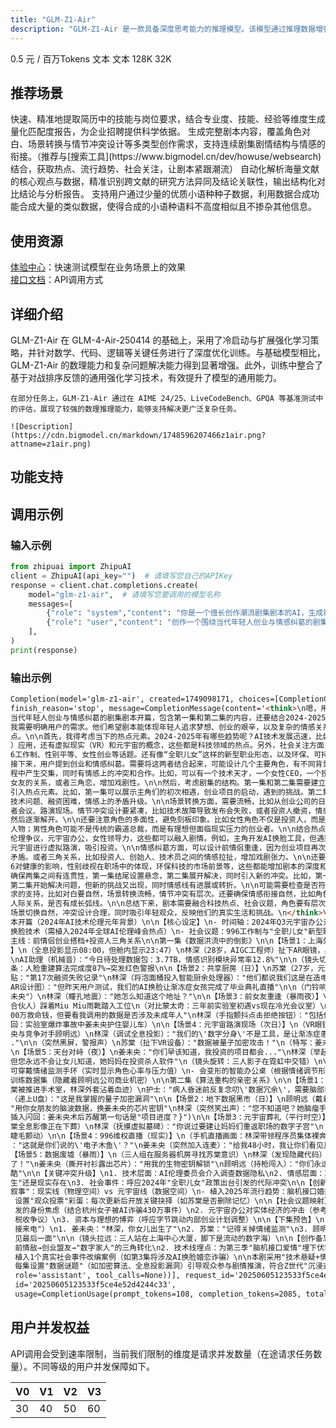 ```yaml
---
title: "GLM-Z1-Air"
description: "GLM-Z1-Air 是一款具备深度思考能力的推理模型。该模型通过推理数据增强和对齐优化，数理推理能力显著增强，价格仅为 DeepSeek-R1 的 1/30，适合高频调用场景。"
---
```


<CardGroup cols={3}>
  <Card title="价格" icon="circle-dollar" href="https://docs.z.ai">
    0.5 元 / 百万Tokens
  </Card>
  <Card title="输入模态" icon="arrow-down-right" href="https://docs.z.ai">
    文本
  </Card>
  <Card title="输出模态" icon="arrow-down-left" href="https://docs.z.ai">
    文本
  </Card>
  <Card title="上下文窗口" icon="arrow-down-arrow-up" iconType="regular" href="https://docs.z.ai">
    128K
  </Card>
  <Card title="最大输出Tokens" icon="maximize" iconType="regular" href="https://docs.z.ai">
    32K
  </Card>
</CardGroup>

## <Icon icon="stars" iconType="solid" color="#3890ff" size={28} />   推荐场景

<AccordionGroup>
  <Accordion title="人岗匹配" icon="poll-people">
    快速、精准地提取简历中的技能与岗位要求，结合专业度、技能、经验等维度生成量化匹配度报告，为企业招聘提供科学依据。
  </Accordion>
  <Accordion title="剧本创作" icon="camera-movie">
    生成完整剧本内容，覆盖角色对白、场景转换与情节冲突设计等多类型创作需求，支持连续剧集剧情结构与情感的衔接。（推荐与[搜索工具](https://www.bigmodel.cn/dev/howuse/websearch)结合，获取热点、流行趋势、社会关注，让剧本紧跟潮流）
  </Accordion>
  <Accordion title="文献对比分析" icon="file-doc">
    自动化解析海量文献的核心观点与数据，精准识别跨文献的研究方法异同及结论关联性，输出结构化对比结论与分析报告。
  </Accordion>
  <Accordion title="小语种数据合成" icon="database">
    支持用户通过少量的优质小语种种子数据，利用数据合成功能合成大量的类似数据，使得合成的小语种语料不高度相似且不掺杂其他信息。
  </Accordion>
</AccordionGroup>

## <Icon icon="bars-sort" iconType="solid" color="#3890ff" size={28} />   使用资源

[体验中心](https://www.bigmodel.cn/trialcenter/modeltrial/text?modelCode=glm-z1-air)：快速测试模型在业务场景上的效果\
[接口文档](https://bigmodel.cn/dev/api/Reasoning-models/glm-z1)：API调用方式

## <Icon icon="arrow-down-from-line" iconType="solid" color="#3890ff" size={28} />   详细介绍

<Steps>
  <Step icon="star">
    GLM-Z1-Air 在 GLM-4-Air-250414 的基础上，采用了冷启动与扩展强化学习策略，并针对数学、代码、逻辑等关键任务进行了深度优化训练。与基础模型相比，GLM-Z1-Air 的数理能力和复杂问题解决能力得到显著增强。此外，训练中整合了基于对战排序反馈的通用强化学习技术，有效提升了模型的通用能力。

    在部分任务上，GLM-Z1-Air 通过在 AIME 24/25、LiveCodeBench、GPQA 等基准测试中的评估，展现了较强的数理推理能力，能够支持解决更广泛复杂任务。

    ![Description](https://cdn.bigmodel.cn/markdown/1748596207466z1air.png?attname=z1air.png)
  </Step>
</Steps>

## <Icon icon="arrow-down-big-small" iconType="solid" color="#3890ff" size={28} />   功能支持

<CardGroup cols={3}>
  <Card title="流式输出" icon="arrow-down-from-dotted-line" href="https://docs.z.ai">
    
  </Card>
  <Card title="结构化输出" icon="arrow-down-from-line" href="https://docs.z.ai">
    
  </Card>
  <Card title="函数调用" icon="function" href="https://docs.z.ai">
    
  </Card>
</CardGroup>

## <Icon icon="rectangle-code" iconType="solid" color="#3890ff" size={28} />   调用示例

### 输入示例

```python
from zhipuai import ZhipuAI
client = ZhipuAI(api_key="")  # 请填写您自己的APIKey
response = client.chat.completions.create(
    model="glm-z1-air",  # 请填写您要调用的模型名称
    messages=[
        {"role": "system","content": "你是一个擅长创作潮流剧集剧本的AI，生成覆盖角色对白、场景转换与情节冲突设计等多类型创作需求的剧本内容，支持连续剧集剧情结构与情感的衔接，且能紧密结合当下热点、流行趋势和社会关注。"},
        {"role": "user","content": "创作一个围绕当代年轻人创业与情感纠葛的剧集剧本开篇，包含第一集和第二集的内容，要体现当下年轻人对梦想的追求、创业的艰辛，以及复杂的情感关系，可结合2024 - 2025年的热点元素。"},
    ],
)
print(response)
```

### 输出示例

```markdown
Completion(model='glm-z1-air', created=1749098171, choices=[CompletionChoice(index=0,
finish_reason='stop', message=CompletionMessage(content='<think>\n嗯，用户让我创作一个关于
当代年轻人创业与情感纠葛的剧集剧本开篇，包含第一集和第二集的内容，还要结合2024-2025年的热点元素。首先，
我需要明确用户的需求。他们希望剧本能体现年轻人追求梦想、创业的艰辛，以及复杂的情感关系，同时要紧跟当下热
点。\n\n首先，我得考虑当下的热点元素。2024-2025年有哪些趋势呢？AI技术发展迅速，比如AIGC（生成式人工智能
）应用，还有虚拟现实（VR）和元宇宙的概念，这些都是科技领域的热点。另外，社会关注方面，可能有职场内卷、99
6工作制、性别平等、女性创业等话题。还有像“全职儿女”这样的新型职业形态，以及环保、可持续发展等议题。\n\n
接下来，用户提到创业和情感纠葛。需要将这两者结合起来，可能设计几个主要角色，有不同背景和动机，他们在创业过
程中产生交集，同时有情感上的冲突和合作。比如，可以有一个技术天才，一个女性CEO，一个投资人，还有可能有前男
女友的关系，或者三角恋，增加戏剧性。\n\n然后，考虑剧集的结构。第一集和第二集需要建立主要角色和冲突，同时
引入热点元素。比如，第一集可以展示主角们的初次相遇，创业项目的启动，遇到的挑战。第二集可以深化冲突，比如
技术问题、融资困难，情感上的矛盾升级。\n\n场景转换方面，需要流畅，比如从创业公司的日常切换到家庭场景，或
者会议、路演现场。情节冲突设计要紧凑，比如技术故障导致发布会失败，或者投资人撤资，情感上可能有背叛、误解，
然后逐渐解开。\n\n还要注意角色的多面性，避免刻板印象。比如女性角色不仅是投资人，而是有自己创业故事的复杂
人物；男性角色可能不是传统的霸道总裁，而是有理想但面临现实压力的创业者。\n\n结合热点，比如AI换脸技术引发
伦理争议，元宇宙办公，女性领导力，这些都可以融入剧情。例如，主角开发AI换脸工具，但遇到伦理问题，或者利用
元宇宙进行虚拟路演，吸引投资。\n\n情感纠葛方面，可以设计前情侣重逢，因为创业项目再次合作，但存在未解决的
矛盾。或者三角关系，比如投资人、创始人、技术员之间的情感拉扯，增加戏剧张力。\n\n还要考虑社会议题，比如99
6对健康的影响，性别歧视在职场中的体现，环保科技的市场前景等，这些都能增加剧本的深度和现实意义。\n\n最后，
确保两集之间有连贯性，第一集结尾设置悬念，第二集展开解决，同时引入新的冲突。比如，第一集结尾项目出现危机，
第二集开始解决问题，但新的挑战又出现，同时情感线有进展或转折。\n\n可能需要检查是否符合用户对多类型创作需
求的支持，比如对白要自然，场景转换流畅，情节冲突有层次。还要确保情感衔接自然，比如角色在创业压力下如何处理
人际关系，是否有成长弧线。\n\n总结下来，剧本需要融合科技热点、社会议题，角色要有层次，情感和创业线交织，
场景切换自然，冲突设计合理，同时吸引年轻观众，反映他们的真实生活和挑战。\n</think>\n《逆光生长》第一季剧
本开篇（2024年AI技术伦理元年背景）\n\n【核心设定】\n- 时间轴：2024年Q3元宇宙办公元年\n- 核心科技：AIGC
换脸技术（需植入2024年全球AI伦理峰会热点）\n- 社会议题：996工作制与"全职儿女"新型职业形态的碰撞\n- 情感
主线：前情侣创业搭档+投资人三角关系\n\n第一集《数据洪流中的倒影》\n\n【场景1：上海外滩元宇宙办公舱（晨）
】\n（全息投影显示08:00，但舱内显示23:47）\n林深（28岁，AIGC工程师）扯下AR眼镜，黑眼圈与泛红的眼角特写
\nAI助理（机械音）："今日待处理数据包：3.7TB，情感识别模块异常率12.8%"\n\n（镜头切至全息屏）\n项目进度
条：人脸重建算法完成度87%→突发红色警报\n\n【场景2：共享厨房（日）】\n苏棠（27岁，元宇宙建筑师）撕下便利
贴："第17次融资失败记录"\n林深（将泡面桶投入智能厨余处理器）："他们都说我们这是在造电子木鱼"\n苏棠（打开
AR设计图）："但昨天用户测试，我们的AI换脸让渐冻症女孩完成了毕业典礼直播"\n\n（门铃响，特写门禁系统显示"姜
未央"）\n林深（瞳孔地震）："她怎么知道这个地址？"\n\n【场景3：前女友重逢（暴雨夜）】\n姜未央（30岁，风投
合伙人）踩着Miu Miu雨靴踏入工位\n（对比蒙太奇：三年前实验室初遇vs现在冷光会议室）\n\n姜未央："你们需要2
00万救命钱，但要看我调用的数据是否涉及未成年人"\n林深（手指颤抖点击拒绝按钮）："包括你女儿的脸吗？"\n（闪
回：实验室爆炸事故中姜未央护住婴儿车）\n\n【场景4：元宇宙路演现场（次日）】\n（VR眼镜视角：观众席坐着姜未
央与竞争对手顾明远）\n林深（调试全息投影）："我们的\'数字分身\'不是工具，是让渐冻症患者看见女儿出嫁的..
."\n\n（突然黑屏，警报声）\n苏棠（扯下VR设备）："数据被量子加密攻击！"\n（特写：姜未央耳后芯片闪烁）\n
\n【场景5：天台对峙（夜）】\n姜未央："你们早该知道，我投资的项目都会..."\n林深（举起手机播放录音）："
但您永远不会让女儿知道，她妈妈在投资杀人软件"\n（镜头旋转：三人影子在霓虹中交错）\n\n【关键道具】\n-
可穿戴情绪监测手环（实时显示角色心率与压力值）\n- 会变形的智能办公桌（根据情绪调节形态）\n- 被篡改的AI
训练数据集（隐藏着顾明远公司商业机密）\n\n第二集《算法重构的亲密关系》\n\n【场景1：急诊室（晨）】\n（苏
棠被推进手术室，林深外套沾着血迹）\n护士："病人昏迷前反复念叨\'数据冗余\'，需要脑部扫描"\n姜未央
（递上U盘）："这是我掌握的量子加密漏洞"\n\n【场景2：地下数据黑市（日）】\n顾明远（戴着黄金面具）：
"用你女朋友的脑波数据，换姜未央的芯片密钥"\n林深（突然笑出声）："您不知道吧？她脑瘤手术那天..."\n（
插入闪回：姜未央术后苏醒第一句话是"项目进度？}")\n\n【场景3：元宇宙葬礼（平行时空）】\n（AI生成的苏
棠全息影像正在下葬）\n林深（抚摸虚拟墓碑）："你说过要建让妈妈们重返职场的数字子宫"\n（现实世界：苏棠
睫毛颤动）\n\n【场景4：996维权直播（现实）】\n（手机直播画面：林深带领程序员集体裸奔抗议）\n弹幕狂刷
："这就是你们说的\'电子木鱼\'？"\n姜未央（突然加入连麦）："给我48小时，我让你们看见真正的元宇宙"\n\n
【场景5：数据废墟（暴雨）】\n（三人组在服务器机房寻找苏棠意识）\n林深（发现隐藏代码）："她把脑波数据加密
了！"\n姜未央（撕开衬衫露出芯片）："用我的生物密钥解锁"\n顾明远（持枪闯入）："你们永远不懂资本游戏的残
酷"\n\n【关键冲突升级】\n1. 技术层面：AI伦理委员会介入调查数据隐私\n2. 情感层面：苏棠苏醒后选择"数字永
生"还是现实存在\n3. 社会事件：呼应2024年"全职儿女"政策出台引发的代际冲突\n\n【创新元素】\n- 采用"双时空
叙事"：现实线（物理空间）vs 元宇宙线（数据空间）\n- 植入2025年流行趋势：脑机接口婚戒、情绪可视化穿搭\n-
 设置"观众投票"彩蛋：每次更新后开放关键抉择（如苏棠是否删除记忆）\n\n【社会议题映射】\n1. AI换脸技术引
 发的身份焦虑（结合杭州女子被AI诈骗430万事件）\n2. 元宇宙办公对实体经济的冲击（参考2024年深圳虚拟产业园
 税收争议）\n3. 资本与理想的博弈（呼应字节跳动内部创业计划调整）\n\n【下集预告】\n（全息屏显示"您有3个未
 接来电"）\n1. 姜未央："林深，你女儿出生了"\n2. 苏棠："记得关掉情绪监测"\n3. 顾明远："让我们在数据坟场
 见最后一面"\n\n（镜头拉远：三人站在上海中心大厦，脚下是流动的数字海）\n\n【创作备忘】\n1. 情感线设计：
 前情敌→创业盟友→"数字家人"的三角转化\n2. 技术线埋点：为第三季"脑机接口爱情"埋下伏笔\n3. 社会议题：每集
 植入1个真实社会事件改编案例（如第3集将涉及AI换脸婚恋诈骗）\n\n本剧采用"技术悬疑+情感解谜"双线叙事，通过
 每集设置"数据谜题"（如加密算法、全息投影漏洞）引导观众参与剧情推演，符合Z世代"沉浸式追剧"需求。',
 role='assistant', tool_calls=None))], request_id='20250605123533f5ce4e52d4244c33',
 id='20250605123533f5ce4e52d4244c33',
 usage=CompletionUsage(prompt_tokens=108, completion_tokens=2085, total_tokens=2193))
```

## <Icon icon="square-user" iconType="solid" color="#3890ff" size={28} />   用户并发权益

API调用会受到速率限制，当前我们限制的维度是请求并发数量（在途请求任务数量）。不同等级的用户并发保障如下。

| V0 | V1 | V2 | V3 |
| --- | --- | --- | --- |
| 30 | 40 | 50 | 60 |
